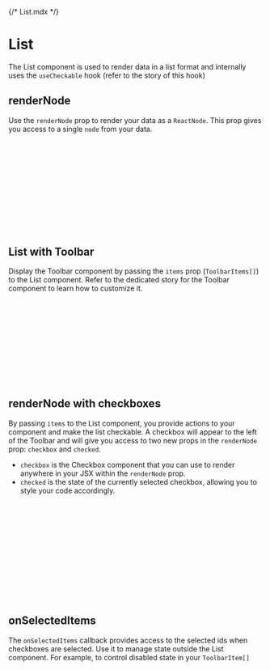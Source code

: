 {/* List.mdx */}


<Meta of={listStories} />

# List

The List component is used to render data in a list format and internally uses the `useCheckable` hook (refer to the story of this hook)

<Canvas of={listStories.Base} />
<Controls />

## renderNode

Use the `renderNode` prop to render your data as a `ReactNode`. This prop gives you access to a single `node` from your data.

<Canvas of={listStories.Base} sourceState="none" />

```jsx
renderNode={(node) => (
  <div
    className={clsx("grid gap-24 py-8 px-12 mb-2", {
      "bg-secondary-200 rounded": node.id === "2",
    })}
    style={{ "--edifice-columns": 8 } as React.CSSProperties}
  >
    <div className="d-flex align-items-center gap-8 g-col-3">
      <p className="text-truncate text-truncate-2">{node.title}</p>
    </div>
  </div>
)}
```

## List with Toolbar

Display the Toolbar component by passing the `items` prop (`ToolbarItems[]`) to the List component. Refer to the dedicated story for the Toolbar component to learn how to customize it.

<Canvas of={listStories.ListWithToolbar} />

```jsx
const items: ToolbarItem[] = [
  {
    type: "icon",
    name: "read",
    props: {
      icon: <See />,
      ...otherProps
    }
  }
  ...
]
```

## renderNode with checkboxes

By passing `items` to the List component, you provide actions to your component and make the list checkable. A checkbox will appear to the left of the Toolbar and will give you access to two new props in the `renderNode` prop: `checkbox` and `checked`.

- `checkbox` is the Checkbox component that you can use to render anywhere in your JSX within the `renderNode` prop.
- `checked` is the state of the currently selected checkbox, allowing you to style your code accordingly.

<Canvas of={listStories.ListWithCheckboxes} sourceState="none" />

```jsx
renderNode={(node, checkbox, checked) => (
  <div
    className={clsx("grid gap-24 px-12 py-8 mb-2", {
      "bg-secondary-200 rounded": checked,
    })}
    style={{ "--edifice-columns": 8 } as React.CSSProperties}
  >
    <div className="d-flex align-items-center gap-8 g-col-3">
      {checkbox}
      <p className="text-truncate text-truncate-2">{node.title}</p>
    </div>
  </div>
)}
```

## onSelectedItems

The `onSelectedItems` callback provides access to the selected ids when checkboxes are selected.
Use it to manage state outside the List component. For example, to control disabled state in your `ToolbarItem[]`

<Canvas of={listStories.ListWithOnSelectedItems} sourceState="none" />

```jsx
onSelectedItems={(selectedIds) => console.log(selectedIds)}
```
